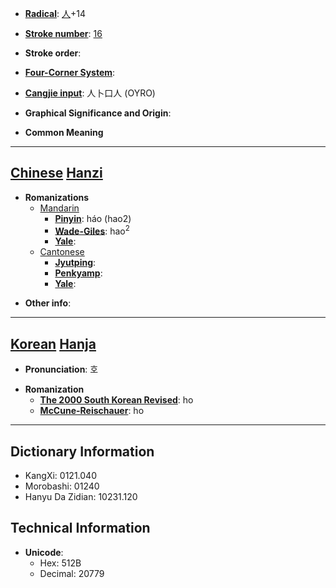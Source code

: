* '''[[Wiktionary:Chinese radical index| Radical]]''': [[Wiktionary:Chinese radical index 人|人]]+14

* '''[[Wiktionary:Chinese total strokes index|Stroke number]]''': [[Wiktionary:Chinese total strokes index 16|16]]

* '''Stroke order''': 

* '''[[Wiktionary:Chinese four corner index|Four-Corner System]]''': 

* '''[[Wiktionary:Chinese Cangjie index|Cangjie input]]''': 人卜口人 (OYRO)

* '''Graphical Significance and Origin''': 

* '''Common Meaning'''

----

== [[Chinese]] [[Hanzi]] ==

* '''Romanizations'''
** [[Mandarin]]
*** '''[[Pinyin]]''': háo (hao2)
*** '''[[Wade-Giles]]''': hao<sup>2</sup>
*** '''[[Yale]]''': 
**[[Cantonese]]
***'''[[Jyutping]]''':
***'''[[Penkyamp]]''': 
***'''[[Yale]]''': 

* '''Other info''': 

----

== [[Korean]] [[Hanja]] ==

* '''Pronunciation''': 호

* '''Romanization'''
** '''[[The 2000 South Korean Revised Romanization|The 2000 South Korean Revised]]''': ho
** '''[[McCune-Reischauer]]''': ho

----

== Dictionary Information ==

* KangXi: 0121.040
* Morobashi: 01240
* Hanyu Da Zidian: 10231.120

== Technical Information ==

* '''Unicode''':
** Hex: 512B
** Decimal: 20779